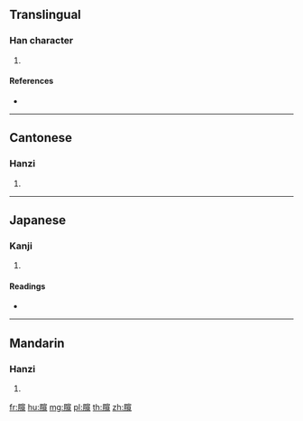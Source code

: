 {{character info/new}}
==Translingual==

===Han character===
{{Han char|rn=130|rad=肉|as=15|sn=19|four=73216|canj=BJTI}}

# {{defn|Han|sort=肉15}}

====References====
* {{Han ref|kx=0997.270|dkj=30006|dj=1448.300|hdz=32121.120|uh=81D7|ud=33239|bh=F2C1|bd=62145}}

----

==Cantonese==

===Hanzi===
{{yue-hanzi|jyut=|y=fun1}}

# {{defn|lang=yue|sort=肉15}}

----

==Japanese==

===Kanji===
{{ja-kanji|grade=|rs=肉15}}

# {{defn|lang=ja|sort=肉15}}

====Readings====
* {{ja-readings|on=[[こん]] (kon), [[かん]] (kan)|kun=[[からだ]] (karada)|nanori=}}

----

==Mandarin==

===Hanzi===
{{cmn-hanzi|pin=[[kuān]] ([[kuan1]])|wg=k'uan<sup>1</sup>}}

# {{defn|lang=cmn|sort=肉15}}

[[fr:臗]]
[[hu:臗]]
[[mg:臗]]
[[pl:臗]]
[[th:臗]]
[[zh:臗]]
